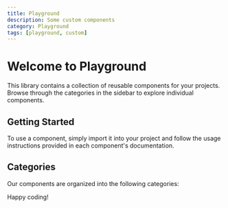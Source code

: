 ```yaml
---
title: Playground
description: Some custom components
category: Playground
tags: [playground, custom]
---
```


# Welcome to Playground

This library contains a collection of reusable components for your projects. 
Browse through the categories in the sidebar to explore individual components.

## Getting Started

To use a component, simply import it into your project and follow the usage instructions provided in each component's documentation.

## Categories

Our components are organized into the following categories:




Happy coding!